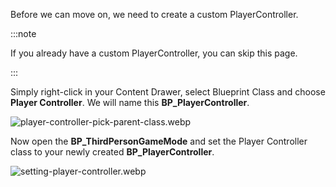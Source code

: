 Before we can move on, we need to create a custom PlayerController.

:::note

If you already have a custom PlayerController, you can skip this page.

:::

Simply right-click in your Content Drawer, select Blueprint Class and choose **Player Controller**. We will name this **BP_PlayerController**.

![player-controller-pick-parent-class.webp](//img/player-controller-pick-parent-class.webp)

Now open the **BP_ThirdPersonGameMode** and set the Player Controller class to your newly created **BP_PlayerController**.

![setting-player-controller.webp](//img/setting-player-controller.webp)